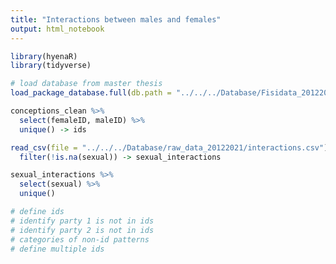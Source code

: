 ```yaml
---
title: "Interactions between males and females"
output: html_notebook
---
```


```r
library(hyenaR)
library(tidyverse)

# load database from master thesis
load_package_database.full(db.path = "../../../Database/Fisidata_20122021.sqlite")
```

```r

conceptions_clean %>% 
  select(femaleID, maleID) %>% 
  unique() -> ids

read_csv(file = "../../../Database/raw_data_20122021/interactions.csv") %>% 
  filter(!is.na(sexual)) -> sexual_interactions

sexual_interactions %>% 
  select(sexual) %>% 
  unique()

# define ids
# identify party 1 is not in ids
# identify party 2 is not in ids
# categories of non-id patterns
# define multiple ids



```





